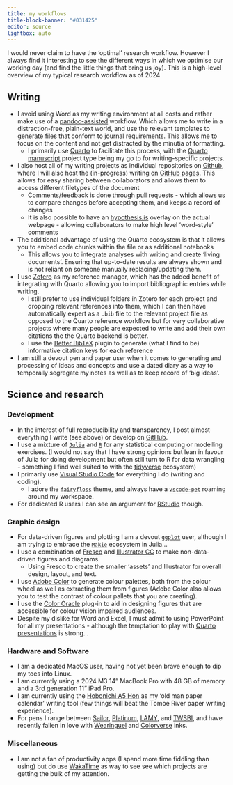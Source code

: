 ```yaml
---
title: my workflows
title-block-banner: "#031425"
editor: source
lightbox: auto
---
```


I would never claim to have the 'optimal' research workflow. However I always find it interesting to see the different ways in which we optimise our working day (and find the little things that bring us joy). This is a high-level overview of my typical research workflow as of 2024

## Writing

- I avoid using Word as my writing environment at all costs and rather make use of a [pandoc-assisted](http://pandoc.org/) workflow. Which allows me to write in a distraction-free, plain-text world, and use the relevant templates to generate files that conform to journal requirements. This allows me to focus on the content and not get distracted by the minutia of formatting.
    - I primarily use [Quarto](https://quarto.org/) to facilitate this process, with the [Quarto manuscript](https://quarto.org/docs/manuscripts/) project type being my go to for writing-specific projects.
- I also host all of my writing projects as individual repositories on [Github](https://github.com/), where I will also host the (in-progress) writing on [GitHub pages](https://pages.github.com). This allows for easy sharing between collaborators and allows them to access different filetypes of the document
    - Comments/feedback is done through pull requests - which allows us to compare changes before accepting them, and keeps a record of changes
    - It is also possible to have an [hypothesis.is](https://web.hypothes.is) overlay on the actual webpage - allowing collaborators to make high level 'word-style' comments
- The additional advantage of using the Quarto ecosystem is that it allows you to embed code chunks within the file or as additional notebooks 
    - This allows you to integrate analyses with writing and create 'living documents'. Ensuring that up-to-date results are always shown and is not reliant on someone manually replacing/updating them.
- I use [Zotero](https://www.zotero.org/) as my reference manager, which has the added benefit of integrating with Quarto allowing you to import bibliographic entries while writing.
    - I still prefer to use individual folders in Zotero for each project and dropping relevant references into them, which I can then have automatically expert as a `.bib` file to the relevant project file as opposed to the Quarto reference workflow but for very collaborative projects where many people are expected to write and add their own citations the the Quarto backend is better.
    - I use the [Better BibTeX](https://retorque.re/zotero-better-bibtex/) plugin to generate (what I find to be) informative citation keys for each reference
- I am still a devout pen and paper user when it comes to generating and processing of ideas and concepts and use a dated diary as a way to temporally segregate my notes as well as to keep record of 'big ideas'.

## Science and research

### Development

- In the interest of full reproducibility and transparency, I post almost everything I write (see above) or develop on [GitHub](https://github.com/tanyas08).
- I use a mixture of [`Julia`](https://julialang.org) and [`R`](https://www.r-project.org/) for any statistical computing or modelling exercises. (I would not say that I have strong opinions but lean in favour of Julia for doing development but often still turn to R for data wrangling - something I find well suited to with the [tidyverse](http://tidyverse.org/) ecosystem)
- I primarily use [Visual Studio Code](https://code.visualstudio.com/) for everything I do (writing and coding).
    -  I adore the [`fairyfloss`](https://marketplace.visualstudio.com/items?itemName=nopjmp.fairyfloss) theme, and always have a [`vscode-pet`](https://marketplace.visualstudio.com/items?itemName=tonybaloney.vscode-pets) roaming around my workspace.
- For dedicated R users I can see an argument for [RStudio](https://posit.co/download/rstudio-desktop/) though.

### Graphic design

- For data-driven figures and plotting I am a devout [`ggplot`](https://ggplot2.tidyverse.org) user, although I am trying to embrace the [`Makie`](https://docs.makie.org/v0.21/) ecosystem in Julia...
- I use a combination of [Fresco](https://www.adobe.com/products/fresco.html) and [Illustrator CC](https://www.adobe.com/products/illustrator.html) to make non-data-driven figures and diagrams.
    - Using Fresco to create the smaller 'assets' and Illustrator for overall design, layout, and text.
- I use [Adobe Color](https://color.adobe.com/create/color-wheel) to generate colour palettes, both from the colour wheel as well as extracting them from figures (Adobe Color also allows you to test the contrast of colour pallets that you are creating).
- I use the [Color Oracle](https://colororacle.org) plug-in to aid in designing figures that are accessible for colour vision impaired audiences.
- Despite my dislike for Word and Excel, I must admit to using PowerPoint for all my presentations - although the temptation to play with [Quarto presentations](https://quarto.org/docs/presentations/) is strong...

### Hardware and Software

- I am a dedicated MacOS user, having not yet been brave enough to dip my toes into Linux.
- I am currently using a 2024 M3 14" MacBook Pro with 48 GB of memory and a 3rd generation 11" iPad Pro.
- I am currently using the [Hobonichi A5 Hon](https://www.1101.com/store/techo/en/magazine/hon/?srsltid=AfmBOopJqn_UuRHkKg28pgS2PuwftJNUTZSGhETVMaT8IKdDGevr0uAC) as my 'old man paper calendar' writing tool (few things will beat the Tomoe River paper writing experience).
- For pens I range between [Sailor](https://en.sailor.co.jp), [Platinum](https://www.platinum-pen.co.jp/en/), [LAMY](https://shop.lamy.com/en_gb?srsltid=AfmBOooERWRXeHxpK0sCMgFWtaM5717hVM5kcS5sQQiEi0y7ITBmVP_1), and [TWSBI](https://www.twsbi.com), and have recently fallen in love with [Wearinguel](https://www.wearingeul.com/colors) and [Colorverse](https://colorverseink.com) inks.

### Miscellaneous

- I am not a fan of productivity apps (I spend more time fiddling than using) but do use [WakaTime](https://wakatime.com/dashboard) as way to see see which projects are getting the bulk of my attention.

